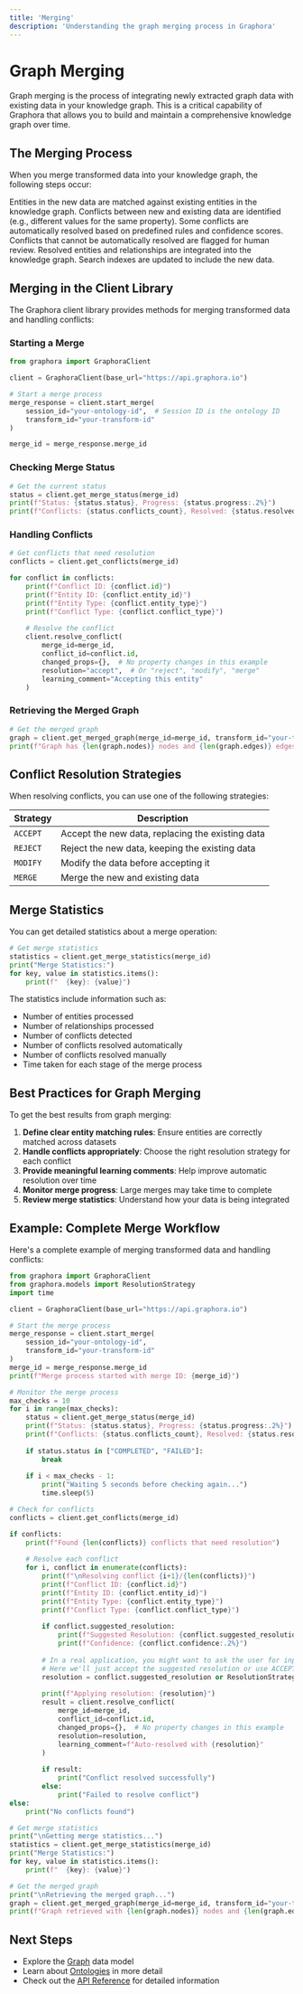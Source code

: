 ```yaml
---
title: 'Merging'
description: 'Understanding the graph merging process in Graphora'
---
```


# Graph Merging

Graph merging is the process of integrating newly extracted graph data with existing data in your knowledge graph. This is a critical capability of Graphora that allows you to build and maintain a comprehensive knowledge graph over time.

## The Merging Process

When you merge transformed data into your knowledge graph, the following steps occur:

<Steps>
  <Step title="Entity Matching">
    Entities in the new data are matched against existing entities in the knowledge graph.
  </Step>
  <Step title="Conflict Detection">
    Conflicts between new and existing data are identified (e.g., different values for the same property).
  </Step>
  <Step title="Automatic Resolution">
    Some conflicts are automatically resolved based on predefined rules and confidence scores.
  </Step>
  <Step title="Human Review">
    Conflicts that cannot be automatically resolved are flagged for human review.
  </Step>
  <Step title="Graph Integration">
    Resolved entities and relationships are integrated into the knowledge graph.
  </Step>
  <Step title="Index Update">
    Search indexes are updated to include the new data.
  </Step>
</Steps>

## Merging in the Client Library

The Graphora client library provides methods for merging transformed data and handling conflicts:

### Starting a Merge

```python
from graphora import GraphoraClient

client = GraphoraClient(base_url="https://api.graphora.io")

# Start a merge process
merge_response = client.start_merge(
    session_id="your-ontology-id",  # Session ID is the ontology ID
    transform_id="your-transform-id"
)

merge_id = merge_response.merge_id
```

### Checking Merge Status

```python
# Get the current status
status = client.get_merge_status(merge_id)
print(f"Status: {status.status}, Progress: {status.progress:.2%}")
print(f"Conflicts: {status.conflicts_count}, Resolved: {status.resolved_count}")
```

### Handling Conflicts

```python
# Get conflicts that need resolution
conflicts = client.get_conflicts(merge_id)

for conflict in conflicts:
    print(f"Conflict ID: {conflict.id}")
    print(f"Entity ID: {conflict.entity_id}")
    print(f"Entity Type: {conflict.entity_type}")
    print(f"Conflict Type: {conflict.conflict_type}")
    
    # Resolve the conflict
    client.resolve_conflict(
        merge_id=merge_id,
        conflict_id=conflict.id,
        changed_props={},  # No property changes in this example
        resolution="accept",  # Or "reject", "modify", "merge"
        learning_comment="Accepting this entity"
    )
```

### Retrieving the Merged Graph

```python
# Get the merged graph
graph = client.get_merged_graph(merge_id=merge_id, transform_id="your-transform-id")
print(f"Graph has {len(graph.nodes)} nodes and {len(graph.edges)} edges")
```

## Conflict Resolution Strategies

When resolving conflicts, you can use one of the following strategies:

| Strategy | Description |
|----------|-------------|
| `ACCEPT` | Accept the new data, replacing the existing data |
| `REJECT` | Reject the new data, keeping the existing data |
| `MODIFY` | Modify the data before accepting it |
| `MERGE` | Merge the new and existing data |

## Merge Statistics

You can get detailed statistics about a merge operation:

```python
# Get merge statistics
statistics = client.get_merge_statistics(merge_id)
print("Merge Statistics:")
for key, value in statistics.items():
    print(f"  {key}: {value}")
```

The statistics include information such as:
- Number of entities processed
- Number of relationships processed
- Number of conflicts detected
- Number of conflicts resolved automatically
- Number of conflicts resolved manually
- Time taken for each stage of the merge process

## Best Practices for Graph Merging

To get the best results from graph merging:

1. **Define clear entity matching rules**: Ensure entities are correctly matched across datasets
2. **Handle conflicts appropriately**: Choose the right resolution strategy for each conflict
3. **Provide meaningful learning comments**: Help improve automatic resolution over time
4. **Monitor merge progress**: Large merges may take time to complete
5. **Review merge statistics**: Understand how your data is being integrated

## Example: Complete Merge Workflow

Here's a complete example of merging transformed data and handling conflicts:

```python
from graphora import GraphoraClient
from graphora.models import ResolutionStrategy
import time

client = GraphoraClient(base_url="https://api.graphora.io")

# Start the merge process
merge_response = client.start_merge(
    session_id="your-ontology-id",
    transform_id="your-transform-id"
)
merge_id = merge_response.merge_id
print(f"Merge process started with merge ID: {merge_id}")

# Monitor the merge process
max_checks = 10
for i in range(max_checks):
    status = client.get_merge_status(merge_id)
    print(f"Status: {status.status}, Progress: {status.progress:.2%}")
    print(f"Conflicts: {status.conflicts_count}, Resolved: {status.resolved_count}")
    
    if status.status in ["COMPLETED", "FAILED"]:
        break
        
    if i < max_checks - 1:
        print("Waiting 5 seconds before checking again...")
        time.sleep(5)

# Check for conflicts
conflicts = client.get_conflicts(merge_id)

if conflicts:
    print(f"Found {len(conflicts)} conflicts that need resolution")
    
    # Resolve each conflict
    for i, conflict in enumerate(conflicts):
        print(f"\nResolving conflict {i+1}/{len(conflicts)}")
        print(f"Conflict ID: {conflict.id}")
        print(f"Entity ID: {conflict.entity_id}")
        print(f"Entity Type: {conflict.entity_type}")
        print(f"Conflict Type: {conflict.conflict_type}")
        
        if conflict.suggested_resolution:
            print(f"Suggested Resolution: {conflict.suggested_resolution}")
            print(f"Confidence: {conflict.confidence:.2%}")
        
        # In a real application, you might want to ask the user for input
        # Here we'll just accept the suggested resolution or use ACCEPT as default
        resolution = conflict.suggested_resolution or ResolutionStrategy.ACCEPT
        
        print(f"Applying resolution: {resolution}")
        result = client.resolve_conflict(
            merge_id=merge_id,
            conflict_id=conflict.id,
            changed_props={},  # No property changes in this example
            resolution=resolution,
            learning_comment=f"Auto-resolved with {resolution}"
        )
        
        if result:
            print("Conflict resolved successfully")
        else:
            print("Failed to resolve conflict")
else:
    print("No conflicts found")

# Get merge statistics
print("\nGetting merge statistics...")
statistics = client.get_merge_statistics(merge_id)
print("Merge Statistics:")
for key, value in statistics.items():
    print(f"  {key}: {value}")

# Get the merged graph
print("\nRetrieving the merged graph...")
graph = client.get_merged_graph(merge_id=merge_id, transform_id="your-transform-id")
print(f"Graph retrieved with {len(graph.nodes)} nodes and {len(graph.edges)} edges")
```

## Next Steps

- Explore the [Graph](/client/concepts/graph) data model
- Learn about [Ontologies](/client/concepts/ontology) in more detail
- Check out the [API Reference](/client/api/client) for detailed information
